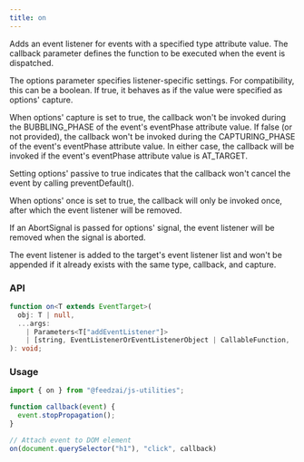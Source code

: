 ```yaml
---
title: on
---
```


Adds an event listener for events with a specified type attribute value. The callback parameter defines the function to be executed when the event is dispatched.

The options parameter specifies listener-specific settings. For compatibility, this can be a boolean. If true, it behaves as if the value were specified as options' capture.

When options' capture is set to true, the callback won't be invoked during the BUBBLING_PHASE of the event's eventPhase attribute value. If false (or not provided), the callback won't be invoked during the CAPTURING_PHASE of the event's eventPhase attribute value. In either case, the callback will be invoked if the event's eventPhase attribute value is AT_TARGET.

Setting options' passive to true indicates that the callback won't cancel the event by calling preventDefault().

When options' once is set to true, the callback will only be invoked once, after which the event listener will be removed.

If an AbortSignal is passed for options' signal, the event listener will be removed when the signal is aborted.

The event listener is added to the target's event listener list and won't be appended if it already exists with the same type, callback, and capture.

### API

```typescript
function on<T extends EventTarget>(
  obj: T | null,
  ...args:
    | Parameters<T["addEventListener"]>
    | [string, EventListenerOrEventListenerObject | CallableFunction, ...any]
): void;
```

### Usage

```typescript
import { on } from "@feedzai/js-utilities";

function callback(event) {
  event.stopPropagation();
}

// Attach event to DOM element
on(document.querySelector("h1"), "click", callback)

```
